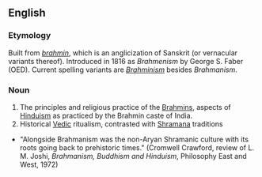 ==English==

===Etymology===
Built from ''[[brahmin]]'', which is an anglicization of Sanskrit ''{{IAST|[[brāhmaṇa]]}}'' (or vernacular variants thereof). Introduced in 1816 as ''Brahmenism'' by George S. Faber (OED). Current spelling variants are ''[[Brahminism]]'' besides ''Brahmanism''.

===Noun===
{{en-noun|-}}

# The principles and religious practice of the [[Brahmin]]s, aspects of [[Hinduism]] as practiced by the Brahmin caste of India.
# Historical [[Vedic]] ritualism, contrasted with [[Shramana]] traditions

*"Alongside Brahmanism was the non-Aryan Shramanic culture with its roots going back to prehistoric times." (Cromwell Crawford, review of L. M. Joshi, ''Brahmanism, Buddhism and Hinduism'', Philosophy East and West, 1972)